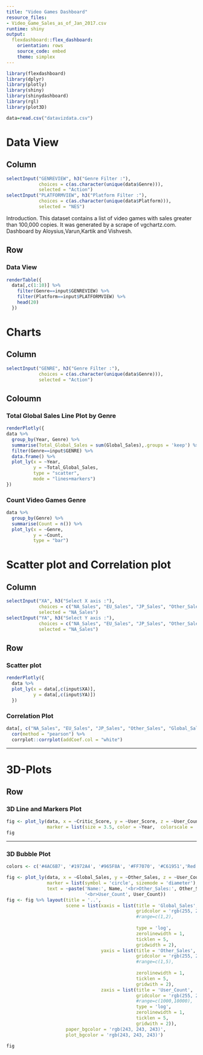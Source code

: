 ```yaml
---
title: "Video Games Dashboard"
resource_files:
- Video_Game_Sales_as_of_Jan_2017.csv
runtime: shiny
output:
  flexdashboard::flex_dashboard:
    orientation: rows
    source_code: embed
    theme: simplex
---
```

```r
library(flexdashboard)
library(dplyr)
library(plotly)
library(shiny)
library(shinydashboard)
library(rgl)
library(plot3D)
```
```r
data=read.csv("datavizdata.csv")
```
Data View
===
Column {.sidebar}
---
```r
selectInput("GENREVIEW", h3("Genre Filter :"), 
            choices = c(as.character(unique(data$Genre))),
            selected = "Action")
selectInput("PLATFORMVIEW", h3("Platform Filter :"), 
            choices = c(as.character(unique(data$Platform))),
            selected = "NES")
```
Introduction.
This dataset contains a list of video games with sales greater than 100,000 copies. It was generated by a scrape of vgchartz.com.
Dashboard by Aloysius,Varun,Kartik and Vishvesh.

Row
---
### Data View
```r
renderTable({
  data[,c(1:10)] %>%
    filter(Genre==input$GENREVIEW) %>% 
    filter(Platform==input$PLATFORMVIEW) %>%
    head(20)
  })
```

Charts
===
Column {.sidebar}
---
```r
selectInput("GENRE", h3("Genre Filter :"), 
            choices = c(as.character(unique(data$Genre))),
            selected = "Action")
```

Coloumn
---
### Total Global Sales Line Plot by Genre

```r
renderPlotly({
data %>%
  group_by(Year, Genre) %>%
  summarise(Total_Global_Sales = sum(Global_Sales),.groups = 'keep') %>%
  filter(Genre==input$GENRE) %>%
  data.frame() %>% 
  plot_ly(x = ~Year, 
          y = ~Total_Global_Sales,
          type = "scatter",
          mode = "lines+markers")
})
```

### Count Video Games Genre
```r
data %>%
  group_by(Genre) %>%
  summarise(Count = n()) %>%
  plot_ly(x = ~Genre,
          y = ~Count,
          type = "bar")
```
Scatter plot and Correlation plot
===
Column {.sidebar}
---
```r
selectInput("XA", h3("Select X axis :"), 
            choices = c("NA_Sales", "EU_Sales", "JP_Sales", "Other_Sales", "Global_Sales"),
            selected = "NA_Sales")
selectInput("YA", h3("Select Y axis :"),
            choices = c("NA_Sales", "EU_Sales", "JP_Sales", "Other_Sales", "Global_Sales"),
            selected = "NA_Sales")
```
Row
---
### Scatter plot
```r
renderPlotly({
  data %>%
  plot_ly(x = data[,c(input$XA)],
          y = data[,c(input$YA)])
  })
```


### Correlation Plot
```r
data[, c("NA_Sales", "EU_Sales", "JP_Sales", "Other_Sales", "Global_Sales")] %>%
  cor(method = "pearson") %>%
  corrplot::corrplot(addCoef.col = "white")
```

----

3D-Plots
===
Row
---

### 3D Line and Markers Plot
```r
fig <- plot_ly(data, x = ~Critic_Score, y = ~User_Score, z = ~User_Count, type = 'scatter3d', mode = 'lines+markers', line = list(width = 3, color = ~Year, colorscale = 'Viridis'),
               marker = list(size = 3.5, color = ~Year,  colorscale = 'Greens', cmin = -20, cmax = 50))
fig
```

---
### 3D Bubble Plot
```r
colors <- c('#4AC6B7', '#1972A4', '#965F8A', '#FF7070', '#C61951','Red')

fig <- plot_ly(data, x = ~Global_Sales, y = ~Other_Sales, z = ~User_Count, color = ~Platform, size = ~User_Count, colors = colors,
               marker = list(symbol = 'circle', sizemode = 'diameter'), sizes = c(5, 150),
               text = ~paste('Name:', Name, '<br>Other_Sales:', Other_Sales, '<br>Global_Sales:', Global_Sales,
                             '<br>User_Count', User_Count))
fig <- fig %>% layout(title = '..',
                      scene = list(xaxis = list(title = 'Global_Sales',
                                                gridcolor = 'rgb(255, 255, 255)',
                                                #range=c(1,2),
                                               
                                                type = 'log',
                                                zerolinewidth = 1,
                                                ticklen = 5,
                                                gridwidth = 2),
                                   yaxis = list(title = 'Other_Sales',
                                                gridcolor = 'rgb(255, 255, 255)',
                                                #range=c(1,5),
                                                
                                                zerolinewidth = 1,
                                                ticklen = 5,
                                                gridwith = 2),
                                   zaxis = list(title = 'User_Count',
                                                gridcolor = 'rgb(255, 255, 255)',
                                                #range=c(1000,10000),
                                                type = 'log',
                                                zerolinewidth = 1,
                                                ticklen = 5,
                                                gridwith = 2)),
                      paper_bgcolor = 'rgb(243, 243, 243)',
                      plot_bgcolor = 'rgb(243, 243, 243)')

fig
```
